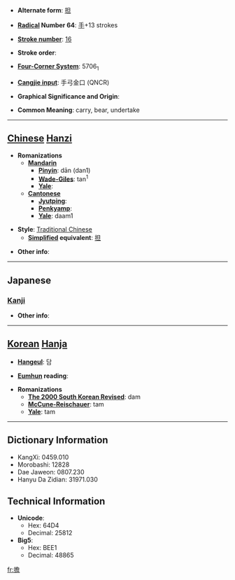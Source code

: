 * '''Alternate form''': [[担]]

* '''[[Wiktionary:Chinese radical index| Radical]] Number 64''': [[Wiktionary:Chinese radical index 手|手]]+13 strokes

* '''[[Wiktionary:Chinese total strokes index|Stroke number]]''': [[Wiktionary:Chinese total strokes index 16|16]]

* '''Stroke order''': 

* '''[[Wiktionary:Chinese four corner index|Four-Corner System]]''': 5706<sub>1</sub>

* '''[[Wiktionary:Chinese Cangjie index|Cangjie input]]''': 手弓金口 (QNCR)

* '''Graphical Significance and Origin''': 

* '''Common Meaning''': carry, bear, undertake

----

== [[Chinese]] [[Hanzi]] ==

* '''Romanizations'''
** '''[[Mandarin]]'''
*** '''[[Pinyin]]''': dān (dan1)
*** '''[[Wade-Giles]]''': tan<sup>1</sup>
*** '''[[Yale]]''': 
** '''[[Cantonese]]'''
*** '''[[Jyutping]]''':
*** '''[[Penkyamp]]''': 
*** '''[[Yale]]''': daam1

* '''Style''': [[Traditional Chinese]] 
** '''[[Simplified Chinese|Simplified]] equivalent''': [[担]]

* '''Other info''': 

----

==Japanese==
===[[Kanji]]===
{{kanji|on readings=[[たん]] (tan), [[けつ]] (ketsu), [[せん]] (sen)|kun readings=[[になう]] (ninau), [[かつぐ]] (katsugu), [[おう]] (ou)}}

* '''Other info''':  

----

== [[Korean]] [[Hanja]] ==

* '''[[Hangeul]]''': 담

* '''[[Eumhun]] reading''': 

* '''Romanizations'''
** '''[[The 2000 South Korean Revised Romanization|The 2000 South Korean Revised]]''': dam
** '''[[McCune-Reischauer]]''': tam
** '''[[Yale]]''': tam

----

== Dictionary Information ==

* KangXi: 0459.010
* Morobashi: 12828
* Dae Jaweon: 0807.230
* Hanyu Da Zidian: 31971.030

== Technical Information ==

* '''Unicode''':
** Hex: 64D4
** Decimal: 25812
* '''Big5''':
** Hex: BEE1
** Decimal: 48865

[[fr:擔]]